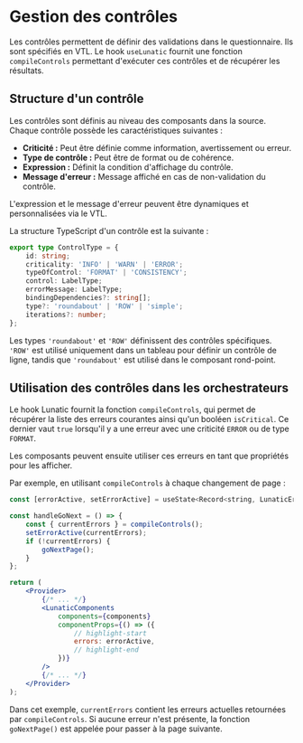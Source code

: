 # Gestion des contrôles

Les contrôles permettent de définir des validations dans le questionnaire. Ils sont spécifiés en VTL. Le hook `useLunatic` fournit une fonction `compileControls` permettant d'exécuter ces contrôles et de récupérer les résultats.

## Structure d'un contrôle

Les contrôles sont définis au niveau des composants dans la source. Chaque contrôle possède les caractéristiques suivantes :

- **Criticité :** Peut être définie comme information, avertissement ou erreur.
- **Type de contrôle :** Peut être de format ou de cohérence.
- **Expression :** Définit la condition d'affichage du contrôle.
- **Message d'erreur :** Message affiché en cas de non-validation du contrôle.

L'expression et le message d'erreur peuvent être dynamiques et personnalisées via le VTL.

La structure TypeScript d'un contrôle est la suivante :

```ts
export type ControlType = {
    id: string;
    criticality: 'INFO' | 'WARN' | 'ERROR';
    typeOfControl: 'FORMAT' | 'CONSISTENCY';
    control: LabelType;
    errorMessage: LabelType;
    bindingDependencies?: string[];
    type?: 'roundabout' | 'ROW' | 'simple';
    iterations?: number;
};
```

Les types `'roundabout'` et `'ROW'` définissent des contrôles spécifiques. `'ROW'` est utilisé uniquement dans un tableau pour définir un contrôle de ligne, tandis que `'roundabout'` est utilisé dans le composant rond-point.

## Utilisation des contrôles dans les orchestrateurs

Le hook Lunatic fournit la fonction `compileControls`, qui permet de récupérer la liste des erreurs courantes ainsi qu'un booléen `isCritical`. Ce dernier vaut `true` lorsqu'il y a une erreur avec une criticité `ERROR` ou de type `FORMAT`.

Les composants peuvent ensuite utiliser ces erreurs en tant que propriétés pour les afficher.

Par exemple, en utilisant `compileControls` à chaque changement de page :

```jsx
const [errorActive, setErrorActive] = useState<Record<string, LunaticError[]> | undefined>(undefined);

const handleGoNext = () => {
    const { currentErrors } = compileControls();
    setErrorActive(currentErrors);
    if (!currentErrors) {
        goNextPage();
    }
};

return (
    <Provider>
        {/* ... */}
        <LunaticComponents
            components={components}
            componentProps={() => ({
                // highlight-start
                errors: errorActive,
                // highlight-end
            })}
        />
        {/* ... */}
    </Provider>
);
```

Dans cet exemple, `currentErrors` contient les erreurs actuelles retournées par `compileControls`. Si aucune erreur n'est présente, la fonction `goNextPage()` est appelée pour passer à la page suivante.
